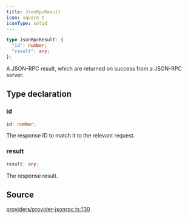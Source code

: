 ```yaml
---
title: JsonRpcResult
icon: square-t
iconType: solid
---
```


```ts
type JsonRpcResult: {
  "id": number;
  "result": any;
};
```

A JSON-RPC result, which are returned on success from a JSON-RPC server.

## Type declaration

### id

```ts
id: number;
```

The response ID to match it to the relevant request.

### result

```ts
result: any;
```

The response result.

## Source

[providers/provider-jsonrpc.ts:130](https://github.com/dominant-strategies/quais.js/blob/34dd1c3fe474205b813976f3c7b5590c86d3fcd2/src/providers/provider-jsonrpc.ts#L130)
